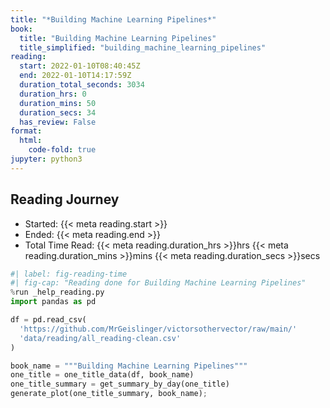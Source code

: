 ```yaml
---
title: "*Building Machine Learning Pipelines*"
book:
  title: "Building Machine Learning Pipelines"
  title_simplified: "building_machine_learning_pipelines"
reading:
  start: 2022-01-10T08:40:45Z
  end: 2022-01-10T14:17:59Z
  duration_total_seconds: 3034
  duration_hrs: 0
  duration_mins: 50
  duration_secs: 34
  has_review: False
format:
  html:
    code-fold: true
jupyter: python3
---
```


## Reading Journey

* Started: {{< meta reading.start >}}
* Ended: {{< meta reading.end >}}
* Total Time Read: {{< meta reading.duration_hrs >}}hrs {{< meta reading.duration_mins >}}mins {{< meta reading.duration_secs >}}secs

```python
#| label: fig-reading-time
#| fig-cap: "Reading done for Building Machine Learning Pipelines"
%run _help_reading.py
import pandas as pd

df = pd.read_csv(
  'https://github.com/MrGeislinger/victorsothervector/raw/main/'
  'data/reading/all_reading-clean.csv'
)

book_name = """Building Machine Learning Pipelines"""
one_title = one_title_data(df, book_name)
one_title_summary = get_summary_by_day(one_title)
generate_plot(one_title_summary, book_name);
```
